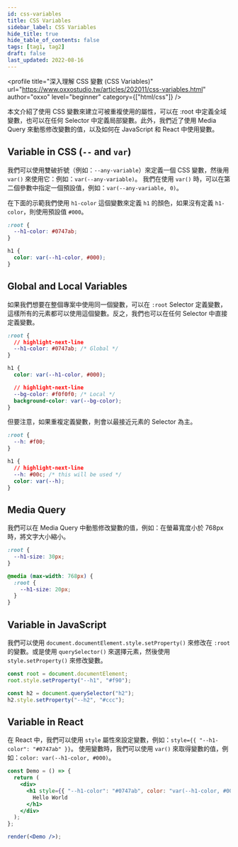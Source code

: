 ```yaml
---
id: css-variables
title: CSS Variables
sidebar_label: CSS Variables
hide_title: true
hide_table_of_contents: false
tags: [tag1, tag2]
draft: false
last_updated: 2022-08-16
---
```


<profile
  title="深入理解 CSS 變數 (CSS Variables)"
  url="https://www.oxxostudio.tw/articles/202011/css-variables.html"
  author="oxxo"
  level="beginner"
  category={["html/css"]}
/>

本文介紹了使用 CSS 變數來建立可被重複使用的屬性，可以在 :root 中定義全域變數，也可以在任何 Selector 中定義局部變數。此外，我們近了使用 Media Query 來動態修改變數的值，以及如何在 JavaScript 和 React 中使用變數。

## Variable in CSS (`--` and `var`)

我們可以使用<highlight>雙破折號（例如：`--any-variable`）來定義一個 CSS 變數，然後用 `var()` 來使用它：例如：`var(--any-variable)`。</highlight> 我們在使用 `var()` 時，可以在第二個參數中指定一個預設值，例如：`var(--any-variable, 0)`。

在下面的示範我們使用 `h1-color` 這個變數來定義 `h1` 的顏色，如果沒有定義 `h1-color`，則使用預設值 `#000`。

```css
:root {
  --h1-color: #0747ab;
}

h1 {
  color: var(--h1-color, #000);
}
```

## Global and Local Variables

如果我們想要在整個專案中使用同一個變數，可以在 `:root` Selector 定義變數，這樣所有的元素都可以使用這個變數。反之，我們也可以在任何 Selector 中直接定義變數。

```css
:root {
  // highlight-next-line
  --h1-color: #0747ab; /* Global */
}

h1 {
  color: var(--h1-color, #000);

  // highlight-next-line
  --bg-color: #f0f0f0; /* Local */
  background-color: var(--bg-color);
}
```

但要注意，如果重複定義變數，則會以最接近元素的 Selector 為主。

```css
:root {
  --h: #f00;
}

h1 {
  // highlight-next-line
  --h: #00c; /* this will be used */
  color: var(--h);
}
```

## Media Query

我們可以在 Media Query 中動態修改變數的值，例如：在螢幕寬度小於 768px 時，將文字大小縮小。

```css
:root {
  --h1-size: 30px;
}

@media (max-width: 768px) {
  :root {
    --h1-size: 20px;
  }
}
```

## Variable in JavaScript

我們可以使用 `document.documentElement.style.setProperty()` 來修改在 `:root` 的變數。或是使用 `querySelector()` 來選擇元素，然後使用 `style.setProperty()` 來修改變數。

```js
const root = document.documentElement;
root.style.setProperty("--h1", "#f90");

const h2 = document.querySelector("h2");
h2.style.setProperty("--h2", "#ccc");
```

## Variable in React

在 React 中，我們可以使用 `style` 屬性來設定變數，例如：`style={{ "--h1-color": "#0747ab" }}`。 使用變數時，我們可以使用 `var()` 來取得變數的值，例如：`color: var(--h1-color, #000)`。

```jsx live noInline
const Demo = () => {
  return (
    <div>
      <h1 style={{ "--h1-color": "#0747ab", color: "var(--h1-color, #000)" }}>
        Hello World
      </h1>
    </div>
  );
};

render(<Demo />);
```
